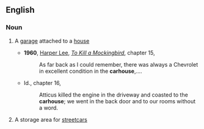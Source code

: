 ==English==
===Noun===
{{en-noun}}
#{{US}} A [[garage]] attached to a [[house]]
#*'''1960''', [[w:Harper Lee|Harper Lee]], ''[[w:To Kill a Mockingbird|To Kill a Mockingbird]]'', chapter 15,
#*:As far back as I could remember, there was always a Chevrolet in excellent condition in the '''carhouse''',....
#*Id., chapter 16,
#*:Atticus killed the engine in the driveway and coasted to the '''carhouse'''; we went in the back door and to our rooms without a word.
#{{US|dated}} A storage area for [[streetcar]]s